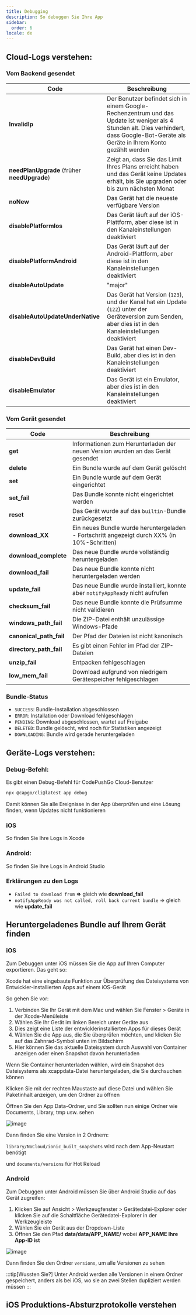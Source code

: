 ```yaml
---
title: Debugging
description: So debuggen Sie Ihre App
sidebar:
  order: 6
locale: de
---
```



## Cloud-Logs verstehen:

### Vom Backend gesendet

| Code                          | Beschreibung                                                                                                                                                               |
| ------------------------------------------------ | --------------------------------------------------------------------------------------------------------------------------------------------------------------------------- |
| **InvalidIp**                                    | Der Benutzer befindet sich in einem Google-Rechenzentrum und das Update ist weniger als 4 Stunden alt. Dies verhindert, dass Google-Bot-Geräte als Geräte in Ihrem Konto gezählt werden |
| **needPlanUpgrade** (früher **needUpgrade**)     | Zeigt an, dass Sie das Limit Ihres Plans erreicht haben und das Gerät keine Updates erhält, bis Sie upgraden oder bis zum nächsten Monat                                    |
| **noNew**                                        | Das Gerät hat die neueste verfügbare Version                                                                                                                                |
| **disablePlatformIos**                           | Das Gerät läuft auf der iOS-Plattform, aber diese ist in den Kanaleinstellungen deaktiviert                                                                                |
| **disablePlatformAndroid**                       | Das Gerät läuft auf der Android-Plattform, aber diese ist in den Kanaleinstellungen deaktiviert                                                                            |
| **disableAutoUpdate**                            | "major" | "minor" | "version_number" | "none"                                       |
| **disableAutoUpdateUnderNative**                 | Das Gerät hat Version (`123`), und der Kanal hat ein Update (`122`) unter der Geräteversion zum Senden, aber dies ist in den Kanaleinstellungen deaktiviert            |
| **disableDevBuild**                              | Das Gerät hat einen Dev-Build, aber dies ist in den Kanaleinstellungen deaktiviert                                                                                         |
| **disableEmulator**                              | Das Gerät ist ein Emulator, aber dies ist in den Kanaleinstellungen deaktiviert                                                                                            |

### Vom Gerät gesendet

| Code  | Beschreibung                                                                     |
| --------------------- | --------------------------------------------------------------------------------- |
| **get**               | Informationen zum Herunterladen der neuen Version wurden an das Gerät gesendet    |
| **delete**            | Ein Bundle wurde auf dem Gerät gelöscht                                           |
| **set**               | Ein Bundle wurde auf dem Gerät eingerichtet                                       |
| **set_fail**          | Das Bundle konnte nicht eingerichtet werden                                       |
| **reset**             | Das Gerät wurde auf das `builtin`-Bundle zurückgesetzt                           |
| **download_XX**       | Ein neues Bundle wurde heruntergeladen - Fortschritt angezeigt durch XX% (in 10%-Schritten) |
| **download_complete** | Das neue Bundle wurde vollständig heruntergeladen                                 |
| **download_fail**     | Das neue Bundle konnte nicht heruntergeladen werden                               |
| **update_fail**       | Das neue Bundle wurde installiert, konnte aber `notifyAppReady` nicht aufrufen    |
| **checksum_fail**     | Das neue Bundle konnte die Prüfsumme nicht validieren                            |
| **windows_path_fail** | Die ZIP-Datei enthält unzulässige Windows-Pfade                                  |
| **canonical_path_fail** | Der Pfad der Dateien ist nicht kanonisch                                        |
| **directory_path_fail** | Es gibt einen Fehler im Pfad der ZIP-Dateien                                    |
| **unzip_fail**          | Entpacken fehlgeschlagen                                                        |
| **low_mem_fail** | Download aufgrund von niedrigem Gerätespeicher fehlgeschlagen                         |

### Bundle-Status

* `SUCCESS`: Bundle-Installation abgeschlossen
* `ERROR`: Installation oder Download fehlgeschlagen
* `PENDING`: Download abgeschlossen, wartet auf Freigabe
* `DELETED`: Bundle gelöscht, wird noch für Statistiken angezeigt
* `DOWNLOADING`: Bundle wird gerade heruntergeladen

## Geräte-Logs verstehen:

### Debug-Befehl:

Es gibt einen Debug-Befehl für CodePushGo Cloud-Benutzer

```bash
npx @capgo/cli@latest app debug
```

Damit können Sie alle Ereignisse in der App überprüfen und eine Lösung finden, wenn Updates nicht funktionieren

### iOS

So finden Sie Ihre Logs in Xcode

<LinkCard
    title="Getting the Device Log in Xcode"
    href="https://intercomhelp/deploygate/en/articles/4682692-getting-the-device-log-in-xcode"
/>

### Android:

So finden Sie Ihre Logs in Android Studio

<LinkCard
    title="View logs with Logcat"
    href="https://developerandroidcom/studio/debug/am-logcat"
/>

### Erklärungen zu den Logs

* `Failed to download from` **=>** gleich wie **download_fail**
* `notifyAppReady was not called, roll back current bundle` => gleich wie **update_fail**

## Heruntergeladenes Bundle auf Ihrem Gerät finden

### iOS

Zum Debuggen unter iOS müssen Sie die App auf Ihren Computer exportieren. Das geht so:

Xcode hat eine eingebaute Funktion zur Überprüfung des Dateisystems von Entwickler-installierten Apps auf einem iOS-Gerät

So gehen Sie vor:

1. Verbinden Sie Ihr Gerät mit dem Mac und wählen Sie Fenster > Geräte in der Xcode-Menüleiste
2. Wählen Sie Ihr Gerät im linken Bereich unter Geräte aus
3. Dies zeigt eine Liste der entwicklerinstallierten Apps für dieses Gerät
4. Wählen Sie die App aus, die Sie überprüfen möchten, und klicken Sie auf das Zahnrad-Symbol unten im Bildschirm
5. Hier können Sie das aktuelle Dateisystem durch Auswahl von Container anzeigen oder einen Snapshot davon herunterladen

Wenn Sie Container herunterladen wählen, wird ein Snapshot des Dateisystems als xcappdata-Datei heruntergeladen, die Sie durchsuchen können

Klicken Sie mit der rechten Maustaste auf diese Datei und wählen Sie Paketinhalt anzeigen, um den Ordner zu öffnen

Öffnen Sie den App Data-Ordner, und Sie sollten nun einige Ordner wie Documents, Library, tmp usw. sehen

![image](https://user-imagesgithubusercontentcom/4084527/166708589-8d500351-e140-41c3-bea2-a037fe35243e.webp/)

Dann finden Sie eine Version in 2 Ordnern:

`library/NoCloud/ionic_built_snapshots` wird nach dem App-Neustart benötigt

und `documents/versions` für Hot Reload

### Android

Zum Debuggen unter Android müssen Sie über Android Studio auf das Gerät zugreifen:

1. Klicken Sie auf Ansicht > Werkzeugfenster > Gerätedatei-Explorer oder klicken Sie auf die Schaltfläche Gerätedatei-Explorer in der Werkzeugleiste
2. Wählen Sie ein Gerät aus der Dropdown-Liste
3. Öffnen Sie den Pfad **data/data/APP_NAME/** wobei **APP_NAME Ihre App-ID ist**

![image](https://user-imagesgithubusercontentcom/4084527/166708728-8f96fc73-5d90-426f-8d27-301697347a5f.webp/)

Dann finden Sie den Ordner `versions`, um alle Versionen zu sehen

:::tip[Wussten Sie?]
Unter Android werden alle Versionen in einem Ordner gespeichert, anders als bei iOS, wo sie an zwei Stellen dupliziert werden müssen
:::

## iOS Produktions-Absturzprotokolle verstehen

<LinkCard
    title="How to review your app's crash logs"
    href="https://developer.apple.com/news/?id=nra79npr"
/>